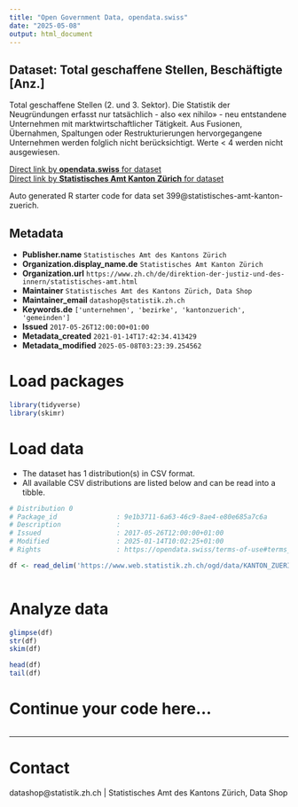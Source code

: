 ```yaml
---
title: "Open Government Data, opendata.swiss"
date: "2025-05-08"
output: html_document
---
```


## Dataset: Total geschaffene Stellen, Beschäftigte [Anz.]

Total geschaffene Stellen (2. und 3. Sektor). Die Statistik der Neugründungen erfasst nur tatsächlich - also «ex nihilo» - neu entstandene Unternehmen mit marktwirtschaftlicher Tätigkeit. Aus Fusionen, Übernahmen, Spaltungen oder Restrukturierungen hervorgegangene Unternehmen werden folglich nicht berücksichtigt. Werte < 4 werden nicht ausgewiesen.

[Direct link by **opendata.swiss** for dataset](https://opendata.swiss/de/dataset/total-geschaffene-stellen-beschaftigte-anz)<br>
[Direct link by **Statistisches Amt Kanton Zürich** for dataset](https://www.zh.ch/de/politik-staat/gemeinden/gemeindeportraet.html)

Auto generated R starter code for data set 399@statistisches-amt-kanton-zuerich.

## Metadata

- **Publisher.name** `Statistisches Amt des Kantons Zürich`
- **Organization.display_name.de** `Statistisches Amt Kanton Zürich`
- **Organization.url** `https://www.zh.ch/de/direktion-der-justiz-und-des-innern/statistisches-amt.html`
- **Maintainer** `Statistisches Amt des Kantons Zürich, Data Shop`
- **Maintainer_email** `datashop@statistik.zh.ch`
- **Keywords.de** `['unternehmen', 'bezirke', 'kantonzuerich', 'gemeinden']`
- **Issued** `2017-05-26T12:00:00+01:00`
- **Metadata_created** `2021-01-14T17:42:34.413429`
- **Metadata_modified** `2025-05-08T03:23:39.254562`


# Load packages

```r

library(tidyverse)
library(skimr)

```

# Load data

-   The dataset has 1 distribution(s) in CSV format.
-   All available CSV distributions are listed below and can be read into a tibble.

```r

# Distribution 0
# Package_id               : 9e1b3711-6a63-46c9-8ae4-e80e685a7c6a
# Description              : 
# Issued                   : 2017-05-26T12:00:00+01:00
# Modified                 : 2025-01-14T10:02:25+01:00
# Rights                   : https://opendata.swiss/terms-of-use#terms_by

df <- read_delim('https://www.web.statistik.zh.ch/ogd/data/KANTON_ZUERICH_356.csv')



```

# Analyze data

```r

glimpse(df)
str(df)
skim(df)

head(df)
tail(df)

```

# Continue your code here...

```r

```

------------------------------------------------------------------------

# Contact

datashop@statistik.zh.ch | Statistisches Amt des Kantons Zürich, Data Shop
